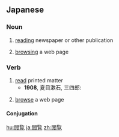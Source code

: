 ==Japanese==
{{ja-kanjitab|えつ|らん|yomi=on}}

===Noun===
{{ja-noun|えつらん}}

# [[reading]] newspaper or other publication
# {{lb|ja|computing|sort=えつらん}} [[browsing]] a web page

===Verb===
{{ja-verb-suru|tr=trans|えつらん}}

# [[read]] printed matter
#* '''1908''', 夏目漱石, 三四郎:
#*: {{ja-usex|さっそく本を置いて入口の新聞を'''閲覧'''する所まで出て行ったが、野々宮君がいない。|さっそく ほん を おいて いりぐち の しんぶん を '''えつらん''' する ところ まで でて いった が、 ^ののみや-くん が いない。|I put my book down and rushed to place at the entrance where people read newspapers, but Nonomiya wasn't there.}}
# {{lb|ja|computing|sort=えつらん}} [[browse]] a web page

====Conjugation====
{{ja-suru|えつらん}}

[[hu:閲覧]]
[[ja:閲覧]]
[[zh:閲覧]]